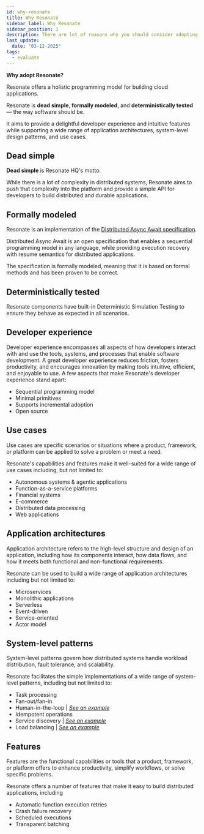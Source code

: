 ```yaml
---
id: why-resonate
title: Why Resonate
sidebar_label: Why Resonate
sidebar_position: 1
description: There are lot of reasons why you should consider adopting Resonate.
last_update:
  date: "03-12-2025"
tags:
  - evaluate
---
```


**Why adopt Resonate?**

Resonate offers a holistic programming model for building cloud applications.

Resonate is **dead simple**, **formally modeled**, and **deterministically tested** — the way software should be.

It aims to provide a delightful developer experience and intuitive features while supporting a wide range of application architectures, system-level design patterns, and use cases.

## Dead simple

**Dead simple** is Resonate HQ's motto.

While there is a lot of complexity in distributed systems, Resonate aims to push that complexity into the platform and provide a simple API for developers to build distributed and durable applications.

## Formally modeled

Resonate is an implementation of the [Distributed Async Await specification](https://distributed-async-await.io).

Distributed Async Await is an open specification that enables a sequential programming model in any language, while providing execution recovery with resume semantics for distributed applications.

The specification is formally modeled, meaning that it is based on formal methods and has been proven to be correct.

## Deterministically tested

Resonate components have built-in Deterministic Simulation Testing to ensure they behave as expected in all scenarios.

## Developer experience

Developer experience encompasses all aspects of how developers interact with and use the tools, systems, and processes that enable software development.
A great developer experience reduces friction, fosters productivity, and encourages innovation by making tools intuitive, efficient, and enjoyable to use.
A few aspects that make Resonate's developer experience stand apart:

- Sequential programming model
- Minimal primitives
- Supports incremental adoption
- Open source

## Use cases

Use cases are specific scenarios or situations where a product, framework, or platform can be applied to solve a problem or meet a need.

Resonate's capabilities and features make it well-suited for a wide range of use cases including, but not limited to:

- Autonomous systems & agentic applications
- Function-as-a-service platforms
- Financial systems
- E-commerce
- Distributed data processing
- Web applications

## Application architectures

Application architecture refers to the high-level structure and design of an application, including how its components interact, how data flows, and how it meets both functional and non-functional requirements.

Resonate can be used to build a wide range of application architectures including but not limited to:

- Microservices
- Monolithic applications
- Serverless
- Event-driven
- Service-oriented
- Actor model

## System-level patterns

System-level patterns govern how distributed systems handle workload distribution, fault tolerance, and scalability.

Resonate facilitates the simple implementations of a wide range of system-level patterns, including but not limited to:

- Task processing
- Fan-out/fan-in
- Human-in-the-loop | [_See an example_](/get-started/new-project/human-in-the-loop-use-case)
- Idempotent operations
- Service discovery | [_See an example_](/get-started/new-project/load-balancing-use-case)
- Load balancing | [_See an example_](/get-started/new-project/load-balancing-use-case)

## Features

Features are the functional capabilities or tools that a product, framework, or platform offers to enhance productivity, simplify workflows, or solve specific problems.

Resonate offers a number of features that make it easy to build distributed applications, including

- Automatic function execution retries
- Crash failure recovery
- Scheduled executions
- Transparent batching
